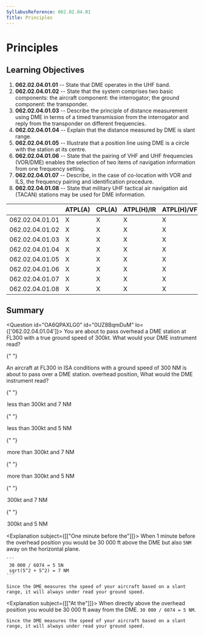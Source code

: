 ```yaml
---
SyllabusReference: 062.02.04.01
Title: Principles
---
```


# Principles

## Learning Objectives

1.  **062.02.04.01.01** -- State that DME operates in the UHF band.
2.  **062.02.04.01.02** -- State that the system comprises two basic components:
    the aircraft component: the interrogator; the ground component: the
    transponder.
3.  **062.02.04.01.03** -- Describe the principle of distance measurement using
    DME in terms of a timed transmission from the interrogator and reply from the
    transponder on different frequencies.
4.  **062.02.04.01.04** -- Explain that the distance measured by DME is slant
    range.
5.  **062.02.04.01.05** -- Illustrate that a position line using DME is a circle
    with the station at its centre.
6.  **062.02.04.01.06** -- State that the pairing of VHF and UHF frequencies
    (VOR/DME) enables the selection of two items of navigation information from
    one frequency setting.
7.  **062.02.04.01.07** -- Describe, in the case of co-location with VOR and ILS,
    the frequency pairing and identification procedure.
8.  **062.02.04.01.08** -- State that military UHF tactical air navigation aid
    (TACAN) stations may be used for DME information.

|                 | ATPL(A) | CPL(A) | ATPL(H)/IR | ATPL(H)/VFR | CPL(H) | IR  | CBIR(A) |
| --------------- | ------- | ------ | ---------- | ----------- | ------ | --- | ------- |
| 062.02.04.01.01 | X       | X      | X          | X           | X      | X   | X       |
| 062.02.04.01.02 | X       | X      | X          | X           | X      | X   | X       |
| 062.02.04.01.03 | X       | X      | X          | X           | X      | X   |         |
| 062.02.04.01.04 | X       | X      | X          | X           | X      | X   | X       |
| 062.02.04.01.05 | X       | X      | X          | X           | X      | X   | X       |
| 062.02.04.01.06 | X       | X      | X          | X           | X      | X   | X       |
| 062.02.04.01.07 | X       | X      | X          | X           | X      | X   | X       |
| 062.02.04.01.08 | X       | X      | X          | X           | X      | X   | X       |

## Summary

<Question id="OA6QPAXLG0" id="0UZ8BqmDuM" lo={['062.02.04.01.04']}>
  <Text variant="oneCorrect">
    You are about to pass overhead a DME station at FL300 with a true
    ground speed of 300kt. <Subject /> What would your DME instrument read?
  </Text>

{" "}

<Text variant="oneCorrect">
  An aircraft at FL300 in ISA conditions with a ground speed of 300 NM is about
  to pass over a DME station. <Subject /> overhead position, What would the DME
  instrument read?
</Text>

{" "}

<Option id="0UZ8BqmDuM-1" subject={[["One minute before the"]]}>
  less than 300kt and 7 NM
</Option>

{" "}

<Option id="0UZ8BqmDuM-2" subject="At the">
  less than 300kt and 5 NM
</Option>

{" "}

<Option id="0UZ8BqmDuM-3">more than 300kt and 7 NM</Option>

{" "}

<Option id="0UZ8BqmDuM-4">more than 300kt and 5 NM</Option>

{" "}

<Option id="0UZ8BqmDuM-5">300kt and 7 NM</Option>

{" "}

<Option id="0UZ8BqmDuM-6">300kt and 5 NM</Option>

  <Explanation subject={[["One minute before the"]]}>
    When 1 minute before the overhead position you would be 30 000 ft
    above the DME but also `5NM` away on the horizontal plane.

    ```
     30 000 / 6074 = 5 5N
     sqrt(5^2 + 5^2) = 7 NM
    ```

    Since the DME measures the speed of your aircraft based on a slant
    range, it will always under read your ground speed.

  </Explanation>

  <Explanation subject={[["At the"]]}>
    When directly above the overhead position you would be 30 000 ft
    away from the DME. `30 000 / 6074 = 5 NM`.

    Since the DME measures the speed of your aircraft based on a slant
    range, it will always under read your ground speed.

  </Explanation>
</Question>
